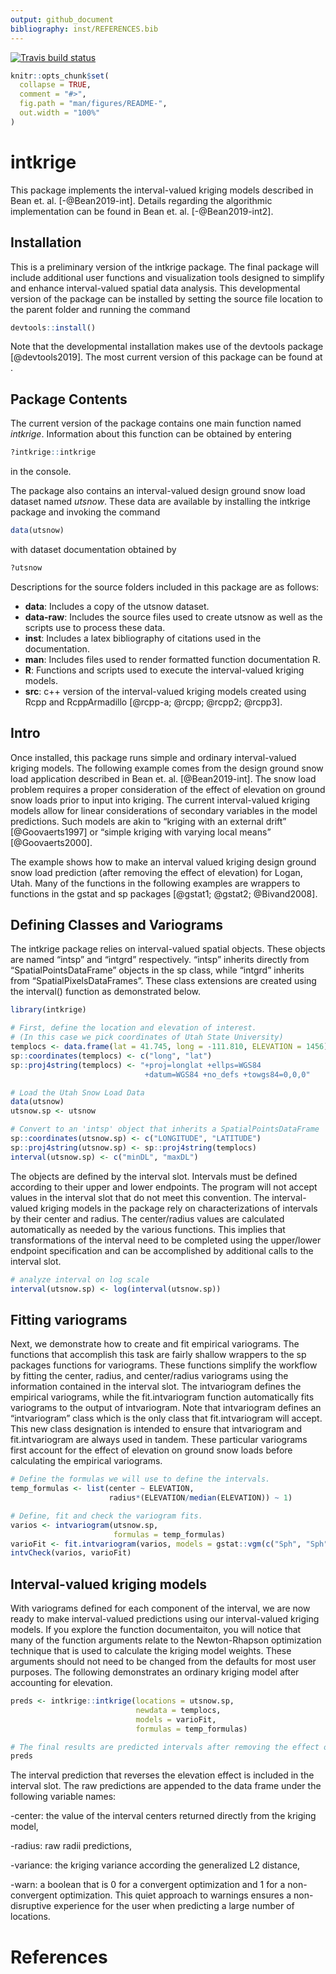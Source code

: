 ```yaml
---
output: github_document
bibliography: inst/REFERENCES.bib
---
```


<!-- README.md is generated from README.Rmd. Please edit that file -->

[![Travis build status](https://travis-ci.org/beanb2/intkrige.svg?branch=master)](https://travis-ci.org/beanb2/intkrige)

```r
knitr::opts_chunk$set(
  collapse = TRUE,
  comment = "#>",
  fig.path = "man/figures/README-",
  out.width = "100%"
)
```
# intkrige

This package implements the interval-valued kriging models described in Bean et. al. [-@Bean2019-int]. Details regarding the algorithmic implementation can be found in Bean et. al. [-@Bean2019-int2].

## Installation

This is a preliminary version of the intkrige package. The final package will include additional user functions and visualization tools designed to simplify and enhance interval-valued spatial data analysis. This developmental version of the package can be installed by setting the source file location to the parent folder and running the command

``` r
devtools::install()
```

Note that the developmental installation makes use of the devtools package [@devtools2019]. The most current version of this package can be found at \url{https://github.com/r-lib/devtools}. 


## Package Contents

The current version of the package contains one main function named *intkrige*. Information about this function can be obtained by entering
```r
?intkrige::intkrige
```
in the console. 

The package also contains an interval-valued design ground snow load dataset named *utsnow*. These data are available by installing the intkrige package and invoking the command

```r
data(utsnow)
```

with dataset documentation obtained by

```r
?utsnow
```

Descriptions for the source folders included in this package are as follows:

- **data**: Includes a copy of the utsnow dataset.
- **data-raw**: Includes the source files used to create utsnow as well as the scripts use to process these data. 
- **inst**: Includes a latex bibliography of citations used in the documentation.
- **man**: Includes files used to render formatted function documentation R.
- **R**: Functions and scripts used to execute the interval-valued kriging models. 
- **src**: c++ version of the interval-valued kriging models created using Rcpp and RcppArmadillo [@rcpp-a; @rcpp; @rcpp2; @rcpp3].


## Intro

Once installed, this package runs simple and ordinary interval-valued kriging models. The following example comes from the design ground snow load application described in Bean et. al. [@Bean2019-int]. The snow load problem requires a proper consideration of the effect of elevation on ground snow loads prior to input into kriging. The current interval-valued kriging models allow for linear considerations of secondary variables in the model predictions. Such models are akin to "kriging with an external drift" [@Goovaerts1997] or "simple kriging with varying local means" [@Goovaerts2000].

The example shows how to make an interval valued kriging design ground snow load prediction (after removing the effect of elevation) for Logan, Utah. Many of the functions in the following examples are wrappers to functions in the gstat and sp packages [@gstat1; @gstat2; @Bivand2008]. 

## Defining Classes and Variograms
The intkrige package relies on interval-valued spatial objects. These objects are named "intsp" and "intgrd" respectively. "intsp" inherits directly from "SpatialPointsDataFrame" objects in the sp class, while "intgrd" inherits from "SpatialPixelsDataFrames". These class extensions are created using the interval() function as demonstrated below.

```r
library(intkrige)

# First, define the location and elevation of interest. 
# (In this case we pick coordinates of Utah State University)
templocs <- data.frame(lat = 41.745, long = -111.810, ELEVATION = 1456)
sp::coordinates(templocs) <- c("long", "lat")
sp::proj4string(templocs) <- "+proj=longlat +ellps=WGS84
                              +datum=WGS84 +no_defs +towgs84=0,0,0"

# Load the Utah Snow Load Data
data(utsnow)
utsnow.sp <- utsnow

# Convert to an 'intsp' object that inherits a SpatialPointsDataFrame
sp::coordinates(utsnow.sp) <- c("LONGITUDE", "LATITUDE")
sp::proj4string(utsnow.sp) <- sp::proj4string(templocs)
interval(utsnow.sp) <- c("minDL", "maxDL")
```

The objects are defined by the interval slot. Intervals must be defined according to their upper and lower endpoints. The program will not accept values in the interval slot that do not meet this convention. The interval-valued kriging models in the package rely on characterizations of intervals by their center and radius. The center/radius values are calculated automatically as needed by the various functions. This implies that transformations of the interval need to be completed using the upper/lower endpoint specification and can be accomplished by additional calls to the interval slot. 
```r
# analyze interval on log scale
interval(utsnow.sp) <- log(interval(utsnow.sp))
```


## Fitting variograms
Next, we demonstrate how to create and fit empirical variograms. The functions that accomplish this task are fairly shallow wrappers to the sp packages functions for variograms. These functions simplify the workflow by fitting the center, radius, and center/radius variograms using the information contained in the interval slot. The intvariogram defines the empirical variograms, while the fit.intvariogram function automatically fits variograms to the output of intvariogram. Note that intvariogram defines an "intvariogram" class which is the only class that fit.intvariogram will accept. This new class designation is intended to ensure that intvariogram and fit.intvariogram are always used in tandem. These particular variograms first account for the effect of elevation on ground snow loads before calculating the empirical variograms. 
```r
# Define the formulas we will use to define the intervals. 
temp_formulas <- list(center ~ ELEVATION, 
                      radius*(ELEVATION/median(ELEVATION)) ~ 1)

# Define, fit and check the variogram fits. 
varios <- intvariogram(utsnow.sp,
                       formulas = temp_formulas)
varioFit <- fit.intvariogram(varios, models = gstat::vgm(c("Sph", "Sph", "Gau")))
intvCheck(varios, varioFit)
```


## Interval-valued kriging models
With variograms defined for each component of the interval, we are now ready to make interval-valued predictions using our interval-valued kriging models. If you explore the function documentaiton, you will notice that many of the function arguments relate to the Newton-Rhapson optimization technique that is used to calculate the kriging model weights. These arguments should not need to be changed from the defaults for most user purposes. The following demonstrates an ordinary kriging model after accounting for elevation. 
```r
preds <- intkrige::intkrige(locations = utsnow.sp,
                            newdata = templocs, 
                            models = varioFit,
                            formulas = temp_formulas)

# The final results are predicted intervals after removing the effect of elevation.  
preds
```

The interval prediction that reverses the elevation effect is included in the interval slot. The raw predictions are appended to the data frame under the following variable names:

-center: the value of the interval centers returned directly from the kriging model,

-radius: raw radii predictions,

-variance: the kriging variance according the generalized L2 distance,

-warn: a boolean that is 0 for a convergent optimization and 1 for a non-convergent optimization. This quiet approach to warnings ensures a non-disruptive experience for the user when predicting a large number of locations. 

# References


